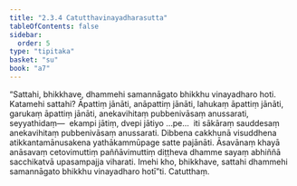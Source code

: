 ```yaml
---
title: "2.3.4 Catutthavinayadharasutta"
tableOfContents: false
sidebar:
  order: 5
type: "tipitaka"
basket: "su"
book: "a7"
---
```



<DynamicBreadcrumb />

<Division number="78" book="a7">

<Paragraph number="614" book="a7">
“Sattahi, bhikkhave, dhammehi samannāgato bhikkhu vinayadharo hoti. Katamehi sattahi? Āpattiṃ jānāti, anāpattiṃ jānāti, lahukaṃ āpattiṃ jānāti, garukaṃ āpattiṃ jānāti, anekavihitaṃ pubbenivāsaṃ anussarati, seyyathidaṃ—  ekampi jātiṃ, dvepi jātiyo …pe…  iti sākāraṃ sauddesaṃ anekavihitaṃ pubbenivāsaṃ anussarati. Dibbena cakkhunā visuddhena atikkantamānusakena yathākammūpage satte pajānāti. Āsavānaṃ khayā anāsavaṃ cetovimuttiṃ paññāvimuttiṃ diṭṭheva dhamme sayaṃ abhiññā sacchikatvā upasampajja viharati. Imehi kho, bhikkhave, sattahi dhammehi samannāgato bhikkhu vinayadharo hotī”ti.

</Paragraph>
</Division>

<Paragraph number="615" type="center" book="a7">
Catutthaṃ.
</Paragraph>